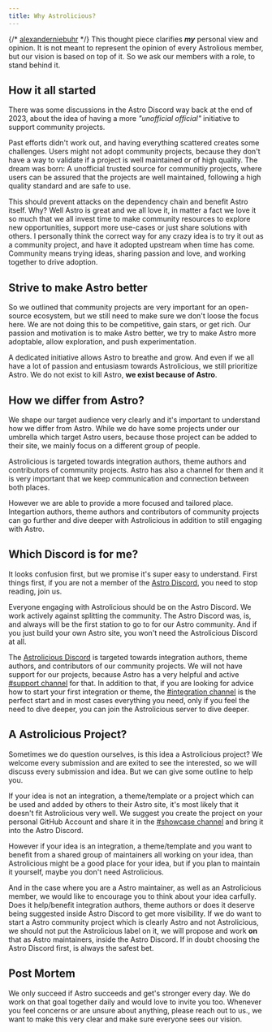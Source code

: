 ```yaml
---
title: Why Astrolicious?
---
```

{/* [alexanderniebuhr](https://github.com/alexanderniebuhr) */}
This thought piece clarifies **_my_** personal view and opinion. It is not meant to represent the opinion of every Astrolious member, but our vision is based on top of it. So we ask our members with a role, to stand behind it.

## How it all started

There was some discussions in the Astro Discord way back at the end of 2023, about the idea of having a more _"unofficial official"_ initiative to support community projects.

Past efforts didn't work out, and having everything scattered creates some challenges. Users might not adopt community projects, because they don't have a way to validate if a project is well maintained or of high quality.
The dream was born: A unofficial trusted source for communitiy projects, where users can be assured that the projects are well maintained, following a high quality standard and are safe to use.

This should prevent attacks on the dependency chain and benefit Astro itself. Why? Well Astro is great and we all love it, in matter a fact we love it so much that we all invest time to make community resources to explore new opportunities, support more use-cases or just share solutions with others. I personally think the correct way for any crazy idea is to try it out as a community project, and have it adopted upstream when time has come. Community means trying ideas, sharing passion and love, and working together to drive adoption.

## Strive to make Astro better

So we outlined that community projects are very important for an open-source ecosystem, but we still need to make sure we don't loose the focus here. We are not doing this to be competitive, gain stars, or get rich.
Our passion and motivation is to make Astro better, we try to make Astro more adoptable, allow exploration, and push experimentation.

A dedicated initiative allows Astro to breathe and grow. And even if we all have a lot of passion and entusiasm towards Astrolicious, we still prioritize Astro. We do not exist to kill Astro, **we exist because of Astro**.

## How we differ from Astro?

We shape our target audience very clearly and it's important to understand how we differ from Astro. While we do have some projects under our umbrella which target Astro users, because those project can be added to their site, we mainly focus on a different group of people.

Astrolicious is targeted towards integration authors, theme authors and contributors of community projects. Astro has also a channel for them and it is very important that we keep communication and connection between both places.

However we are able to provide a more focused and tailored place. Integartion authors, theme authors and contributors of community projects can go further and dive deeper with Astrolicious in addition to still engaging with Astro.

## Which Discord is for me?

It looks confusion first, but we promise it's super easy to understand. First things first, if you are not a member of the [Astro Discord](https://astro.build/chat), you need to stop reading, join us.

Everyone engaging with Astrolicious should be on the Astro Discord. We work actively against splitting the community. The Astro Discord was, is, and always will be the first station to go to for our Astro community. And if you just build your own Astro site, you won't need the Astrolicious Discord at all.

The [Astrolicious Discord](https://chat.astrolicious.dev) is targeted towards integration authors, theme authors, and contributors of our community projects. We will not have support for our projects, because Astro has a very helpful and active [#support channel](https://discord.com/channels/830184174198718474/1019713903481081876) for that. In addition to that, if you are looking for advice how to start your first integration or theme, the [#integration channel](https://discord.com/channels/830184174198718474/1197638002764152843) is the perfect start and in most cases everything you need, only if you feel the need to dive deeper, you can join the Astrolicious server to dive deeper.

## A Astrolicious Project?

Sometimes we do question ourselves, is this idea a Astrolicious project? We welcome every submission and are exited to see the interested, so we will discuss every submission and idea. But we can give some outline to help you.

If your idea is not an integration, a theme/template or a project which can be used and added by others to their Astro site, it's most likely that it doesn't fit Astrolicious very well. We suggest you create the project on your personal GitHub Account and share it in the [#showcase channel](https://discord.com/channels/830184174198718474/846469231176056853) and bring it into the Astro Discord.

However if your idea is an integration, a theme/template and you want to benefit from a shared group of maintainers all working on your idea, than Astrolicious might be a good place for your idea, but if you plan to maintain it yourself, maybe you don't need Astrolicious.

And in the case where you are a Astro maintainer, as well as an Astrolicious member, we would like to encourage you to think about your idea carfully. Does it help/benefit integration authors, theme authors or does it deserve being suggested inside Astro Discord to get more visibility. If we do want to start a Astro community project which is clearly Astro and not Astrolicious, we should not put the Astrolicious label on it, we will propose and work **on** that as Astro maintainers, inside the Astro Discord. If in doubt choosing the Astro Discord first, is always the safest bet.

## Post Mortem

We only succeed if Astro succeeds and get's stronger every day. We do work on that goal together daily and would love to invite you too. Whenever you feel concerns or are unsure about anything, please reach out to us., we want to make this very clear and make sure everyone sees our vision.
